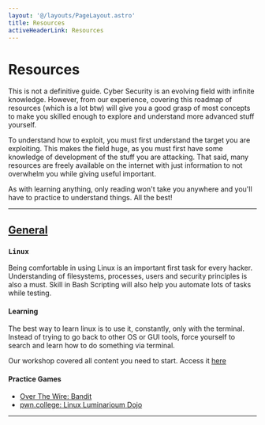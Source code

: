 ```yaml
---
layout: '@/layouts/PageLayout.astro'
title: Resources
activeHeaderLink: Resources
---
```


# Resources

This is not a definitive guide. Cyber Security is an evolving field with infinite knowledge. However, from our experience, covering this roadmap of resources (which is a lot btw) will give you a good grasp of most concepts to make you skilled enough to explore and understand more advanced stuff yourself.

To understand how to exploit, you must first understand the target you are exploiting. This makes the field huge, as you must first have some knowledge of development of the stuff you are attacking. That said, many resources are freely available on the internet with just information to not overwhelm you while giving useful important.

As with learning anything, only reading won't take you anywhere and you'll have to practice to understand things. All the best!

---
## <u>General</u>

### `Linux`
Being comfortable in using Linux is an important first task for every hacker. Understanding of filesystems, processes, users and security principles is also a must. Skill in Bash Scripting will also help you automate lots of tasks while testing.
#### Learning
The best way to learn linux is to use it, constantly, only with the terminal. Instead of trying to go back to other OS or GUI tools, force yourself to search and learn how to do something via terminal.

Our workshop covered all content you need to start. Access it [here](https://www.canva.com/design/DAGaGP5QqHw/RkfPtLXe088H1LfUOusQJw/edit?utm_content=DAGaGP5QqHw&utm_campaign=designshare&utm_medium=link2&utm_source=sharebutton)
#### Practice Games
- [Over The Wire: Bandit](https://overthewire.org/wargames/bandit/)
- [pwn.college: Linux Luminarioum Dojo](https://pwn.college/linux-luminarium/)

---

